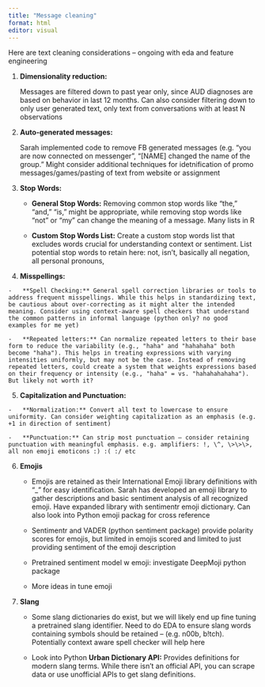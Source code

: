 ```yaml
---
title: "Message cleaning"
format: html
editor: visual
---
```


Here are text cleaning considerations – ongoing with eda and feature engineering

1.  **Dimensionality reduction:**

    Messages are filtered down to past year only, since AUD diagnoses are based on behavior in last 12 months. Can also consider filtering down to only user generated text, only text from conversations with at least N observations

2.  **Auto-generated messages:**

    Sarah implemented code to remove FB generated messages (e.g. "you are now connected on messenger", "\[NAME\] changed the name of the group." Might consider additional techniques for idetnification of promo messages/games/pasting of text from website or assignment

3.  **Stop Words:**

    -   **General Stop Words:** Removing common stop words like "the," "and," "is," might be appropriate, while removing stop words like "not" or "my" can change the meaning of a message. Many lists in R

    -   **Custom Stop Words List:** Create a custom stop words list that excludes words crucial for understanding context or sentiment. List potential stop words to retain here: not, isn't, basically all negation, all personal pronouns,

4.  **Misspellings:**

```         
-   **Spell Checking:** General spell correction libraries or tools to address frequent misspellings. While this helps in standardizing text, be cautious about over-correcting as it might alter the intended meaning. Consider using context-aware spell checkers that understand the common patterns in informal language (python only? no good examples for me yet)

-   **Repeated letters:** Can normalize repeated letters to their base form to reduce the variability (e.g., "haha" and "hahahaha" both become "haha"). This helps in treating expressions with varying intensities uniformly, but may not be the case. Instead of removing repeated letters, could create a system that weights expressions based on their frequency or intensity (e.g., "haha" = vs. "hahahahahaha"). But likely not worth it?
```

5.  **Capitalization and Punctuation:**

```         
-   **Normalization:** Convert all text to lowercase to ensure uniformity. Can consider weighting capitalization as an emphasis (e.g. +1 in direction of sentiment)

-   **Punctuation:** Can strip most punctuation – consider retaining punctuation with meaningful emphasis. e.g. amplifiers: !, \^, \>\>\>, all non emoji emoticons :) :( :/ etc
```

6.  **Emojis**

    -   Emojis are retained as their International Emoji library definitions with "\_" for easy identification. Sarah has developed an emoji library to gather descriptions and basic sentiment analysis of all recognized emoji. Have expanded library with sentimentr emoji dictionary. Can also look into Python emoji packag for cross reference

    -   Sentimentr and VADER (python sentiment package) provide polarity scores for emojis, but limited in emojis scored and limited to just providing sentiment of the emoji description

    -   Pretrained sentiment model w emoji: investigate DeepMoji python package

    -   More ideas in tune emoji

7.  **Slang**

    -   Some slang dictionaries do exist, but we will likely end up fine tuning a pretrained slang identifier. Need to do EDA to ensure slang words containing symbols should be retained – (e.g. n00b, b!tch). Potentially context aware spell checker will help here

    -   Look into Python **Urban Dictionary API:** Provides definitions for modern slang terms. While there isn’t an official API, you can scrape data or use unofficial APIs to get slang definitions.
